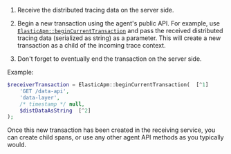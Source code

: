 
1. Receive the distributed tracing data on the server side.

1. Begin a new transaction using the agent's public API. For example, use [`ElasticApm::beginCurrentTransaction`]({book['apm-php-ref-v']}/public-api.html#api-elasticapm-class-begin-current-transaction)
    and pass the received distributed tracing data (serialized as string) as a parameter.
    This will create a new transaction as a child of the incoming trace context.

1. Don't forget to eventually end the transaction on the server side.

Example:

```php
$receiverTransaction = ElasticApm::beginCurrentTransaction(  [^1]
    'GET /data-api',
    'data-layer',
    /* timestamp */ null,
    $distDataAsString  [^2]
);
```
[^1]: Start a new transaction
[^2]: Pass in the received distributed tracing data (serialized as string)

Once this new transaction has been created in the receiving service,
you can create child spans, or use any other agent API methods as you typically would.
